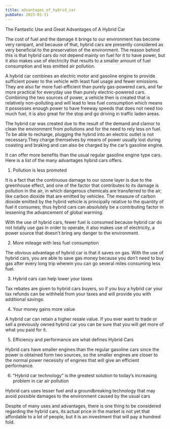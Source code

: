 ```yaml
---
title: advantages_of_hybrid_car
pubDate: 2023-01-11
---
```


The Fantastic Use and Great Advantages of A Hybrid Car


The cost of fuel and the damage it brings to our environment has become very rampant, and because of that, hybrid cars are presently considered as very beneficial to the preservation of the environment. The reason behind this is that hybrid cars do not depend mainly on fuel for it to have power, but it also makes use of electricity that results to a smaller amount of fuel consumption and less emitted air pollution.

A hybrid car combines an electric motor and gasoline engine  to provide sufficient power to the vehicle with least fuel usage and fewer emissions. They are also far more fuel-efficient than purely gas-powered cars, and far more practical for everyday use than purely electric-powered cars. Combining the two sources of power, a vehicle then is created that is relatively non-polluting and will lead to less fuel consumption which means it possesses enough power to have freeway speeds that does not need too much fuel, it is also great for the stop and go driving in traffic laden areas.

The hybrid car was created due to the result of the demand and clamor to clean the environment from pollutions and for the need to rely less on fuel. To be able to recharge, plugging the hybrid  into an electric outlet is not necessary.They charge themselves by means of power usually lost during coasting and braking and can also be charged by the car’s gasoline engine.

It can offer more benefits than the usual regular gasoline engine type cars. Here is a list of the many advantages hybrid cars offers.

1. Pollution is less promoted

It is a fact that the continuous damage to our ozone layer is due to the greenhouse effect, and one of the factor that contributes to its damage is pollution in the air, in which dangerous chemicals are transferred to the air, like carbon dioxide that are emitted by vehicles. The measure of carbon dioxide emitted by the hybrid vehicle is principally relative to the quantity of fuel it consumes; thus hybrid cars can absolutely be a contributing factor in lessening the advancement of global warming. 

With the use of hybrid cars, fewer fuel is consumed because hybrid car do not totally use gas in order to operate, it also makes use of electricity, a power source that doesn't bring any danger to the environment.

2. More mileage with less fuel consumption

The obvious advantage of hybrid car is that it saves on gas. With the use of hybrid cars, you are able to save gas money because you don’t need to buy gas after every long trip wherein you can go several miles consuming less fuel.

3. Hybrid cars can help lower your taxes 

Tax rebates are given to hybrid cars buyers, so if you buy a hybrid car your tax refunds can be withheld from your taxes and will provide you with additional savings.

4. Your money gains more value

A hybrid car can retain a higher resale value. If you ever want to trade or sell a previously owned hybrid car you can be sure that you will get more of what you paid for it.

5. Efficiency and performance are what defines Hybrid Cars

Hybrid cars have smaller engines than the regular gasoline cars since the power is obtained form two sources, so the smaller engines are closer to the normal power necessity of engines that will give an efficient performance.

6. “Hybrid car technology” is the greatest solution to today’s increasing problem in car air pollution

Hybrid cars uses lesser fuel and a groundbreaking technology that may avoid possible damages to the environment caused by the usual cars

Despite of many uses and advantages, there is one thing to be considered regarding the hybrid cars, its actual price in the market is not yet that affordable to a lot of people, but it is an investment that will pay a hundred fold.